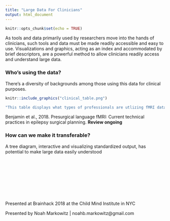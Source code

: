 ```yaml
---
title: "Large Data For Clinicians"
output: html_document
---
```


```r
knitr::opts_chunk$set(echo = TRUE)
```

As tools and data primarily used by researchers move into the hands of clinicians, such tools and data must be made readily accessible and easy to use. Visualizations and graphics, acting as an index and accommodated by brief descriptors, are a powerful method to allow clinicians readily access and understand large data.

### Who's using the data?

There's a diversity of backgrounds among those using this data for clinical purposes.

```r
knitr::include_graphics("clinical_table.png")
```


```r
"This table displays what types of professionals are utlizing fMRI data for clinical usage. It may be assummed not all backgrounds are trained fully navigating and interpreting large MRI databases."
```

Benjamin et al., 2018. Presurgical language fMRI: Current technical practices in epilepsy surgical planning. **Review ongoing**


### How can we make it transferable?

A tree diagram, interactive and visualizing standardized output, has potential to make large data easily understood

\
\
\
\
\
\
\

Presented at Brainhack 2018 at the Child Mind Institute in NYC

Presented by Noah Markowitz | noahb.markowitz@gmail.com
